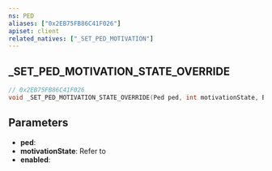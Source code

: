 ```yaml
---
ns: PED
aliases: ["0x2EB75FB86C41F026"]
apiset: client
related_natives: ["_SET_PED_MOTIVATION"]
---
```

## _SET_PED_MOTIVATION_STATE_OVERRIDE

```c
// 0x2EB75FB86C41F026
void _SET_PED_MOTIVATION_STATE_OVERRIDE(Ped ped, int motivationState, BOOL enabled);
```

## Parameters
* **ped**:
* **motivationState**: Refer to <Enum name="eMetaPedMotivations" />
* **enabled**: